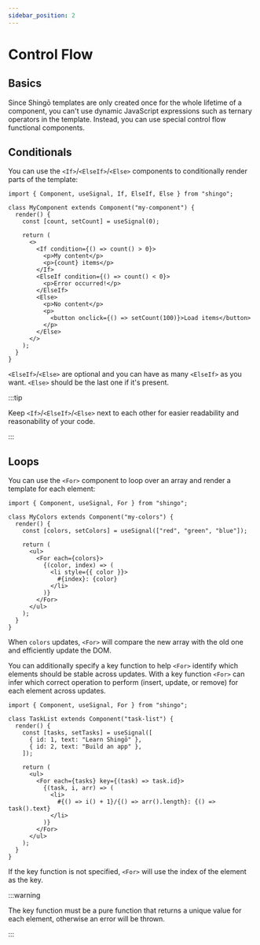 ---
sidebar_position: 2
---


# Control Flow

## Basics

Since Shingō templates are only created once for the whole lifetime of a
component, you can't use dynamic JavaScript expressions such as ternary
operators in the template. Instead, you can use special control flow functional
components.

## Conditionals

You can use the `<If>`/`<ElseIf>`/`<Else>` components to conditionally render
parts of the template:

```tsx
import { Component, useSignal, If, ElseIf, Else } from "shingo";

class MyComponent extends Component("my-component") {
  render() {
    const [count, setCount] = useSignal(0);

    return (
      <>
        <If condition={() => count() > 0}>
          <p>My content</p>
          <p>{count} items</p>
        </If>
        <ElseIf condition={() => count() < 0}>
          <p>Error occurred!</p>
        </ElseIf>
        <Else>
          <p>No content</p>
          <p>
            <button onclick={() => setCount(100)}>Load items</button>
          </p>
        </Else>
      </>
    );
  }
}
```

<CodeSnippetComponentPlayground componentName="MyComponent" />

`<ElseIf>`/`<Else>` are optional and you can have as many `<ElseIf>` as you
want. `<Else>` should be the last one if it's present.

:::tip

Keep `<If>`/`<ElseIf>`/`<Else>` next to each other for easier readability and
reasonability of your code.

:::

## Loops

You can use the `<For>` component to loop over an array and render a template
for each element:

```tsx
import { Component, useSignal, For } from "shingo";

class MyColors extends Component("my-colors") {
  render() {
    const [colors, setColors] = useSignal(["red", "green", "blue"]);

    return (
      <ul>
        <For each={colors}>
          {(color, index) => (
            <li style={{ color }}>
              #{index}: {color}
            </li>
          )}
        </For>
      </ul>
    );
  }
}
```

<CodeSnippetComponentPlayground componentName="MyColors" />


When `colors` updates, `<For>` will compare the new array with the old one and
efficiently update the DOM.

You can additionally specify a key function to help `<For>` identify which
elements should be stable across updates. With a key function `<For>` can infer
which correct operation to perform (insert, update, or remove) for each element
across updates.

```tsx
import { Component, useSignal, For } from "shingo";

class TaskList extends Component("task-list") {
  render() {
    const [tasks, setTasks] = useSignal([
      { id: 1, text: "Learn Shingō" },
      { id: 2, text: "Build an app" },
    ]);

    return (
      <ul>
        <For each={tasks} key={(task) => task.id}>
          {(task, i, arr) => (
            <li>
              #{() => i() + 1}/{() => arr().length}: {() => task().text}
            </li>
          )}
        </For>
      </ul>
    );
  }
}
```

<CodeSnippetComponentPlayground componentName="TaskList" />

If the key function is not specified, `<For>` will use the index of the element
as the key.

:::warning

The key function must be a pure function that returns a unique value for each
element, otherwise an error will be thrown.

:::
